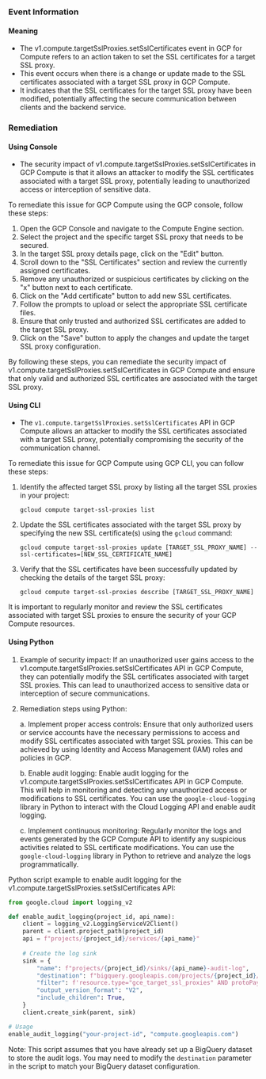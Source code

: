 
### Event Information

#### Meaning

- The v1.compute.targetSslProxies.setSslCertificates event in GCP for Compute refers to an action taken to set the SSL certificates for a target SSL proxy.
- This event occurs when there is a change or update made to the SSL certificates associated with a target SSL proxy in GCP Compute.
- It indicates that the SSL certificates for the target SSL proxy have been modified, potentially affecting the secure communication between clients and the backend service.

### Remediation

#### Using Console

- The security impact of v1.compute.targetSslProxies.setSslCertificates in GCP Compute is that it allows an attacker to modify the SSL certificates associated with a target SSL proxy, potentially leading to unauthorized access or interception of sensitive data.

To remediate this issue for GCP Compute using the GCP console, follow these steps:

1. Open the GCP Console and navigate to the Compute Engine section.
2. Select the project and the specific target SSL proxy that needs to be secured.
3. In the target SSL proxy details page, click on the "Edit" button.
4. Scroll down to the "SSL Certificates" section and review the currently assigned certificates.
5. Remove any unauthorized or suspicious certificates by clicking on the "x" button next to each certificate.
6. Click on the "Add certificate" button to add new SSL certificates.
7. Follow the prompts to upload or select the appropriate SSL certificate files.
8. Ensure that only trusted and authorized SSL certificates are added to the target SSL proxy.
9. Click on the "Save" button to apply the changes and update the target SSL proxy configuration.

By following these steps, you can remediate the security impact of v1.compute.targetSslProxies.setSslCertificates in GCP Compute and ensure that only valid and authorized SSL certificates are associated with the target SSL proxy.

#### Using CLI

- The `v1.compute.targetSslProxies.setSslCertificates` API in GCP Compute allows an attacker to modify the SSL certificates associated with a target SSL proxy, potentially compromising the security of the communication channel.

To remediate this issue for GCP Compute using GCP CLI, you can follow these steps:

1. Identify the affected target SSL proxy by listing all the target SSL proxies in your project:
   ```
   gcloud compute target-ssl-proxies list
   ```

2. Update the SSL certificates associated with the target SSL proxy by specifying the new SSL certificate(s) using the `gcloud` command:
   ```
   gcloud compute target-ssl-proxies update [TARGET_SSL_PROXY_NAME] --ssl-certificates=[NEW_SSL_CERTIFICATE_NAME]
   ```

3. Verify that the SSL certificates have been successfully updated by checking the details of the target SSL proxy:
   ```
   gcloud compute target-ssl-proxies describe [TARGET_SSL_PROXY_NAME]
   ```

It is important to regularly monitor and review the SSL certificates associated with target SSL proxies to ensure the security of your GCP Compute resources.

#### Using Python

1. Example of security impact: If an unauthorized user gains access to the v1.compute.targetSslProxies.setSslCertificates API in GCP Compute, they can potentially modify the SSL certificates associated with target SSL proxies. This can lead to unauthorized access to sensitive data or interception of secure communications.

2. Remediation steps using Python:

   a. Implement proper access controls: Ensure that only authorized users or service accounts have the necessary permissions to access and modify SSL certificates associated with target SSL proxies. This can be achieved by using Identity and Access Management (IAM) roles and policies in GCP.

   b. Enable audit logging: Enable audit logging for the v1.compute.targetSslProxies.setSslCertificates API in GCP Compute. This will help in monitoring and detecting any unauthorized access or modifications to SSL certificates. You can use the `google-cloud-logging` library in Python to interact with the Cloud Logging API and enable audit logging.

   c. Implement continuous monitoring: Regularly monitor the logs and events generated by the GCP Compute API to identify any suspicious activities related to SSL certificate modifications. You can use the `google-cloud-logging` library in Python to retrieve and analyze the logs programmatically.

Python script example to enable audit logging for the v1.compute.targetSslProxies.setSslCertificates API:

```python
from google.cloud import logging_v2

def enable_audit_logging(project_id, api_name):
    client = logging_v2.LoggingServiceV2Client()
    parent = client.project_path(project_id)
    api = f"projects/{project_id}/services/{api_name}"
    
    # Create the log sink
    sink = {
        "name": f"projects/{project_id}/sinks/{api_name}-audit-log",
        "destination": f"bigquery.googleapis.com/projects/{project_id}/datasets/{api_name}_audit_log",
        "filter": f'resource.type="gce_target_ssl_proxies" AND protoPayload.methodName="v1.compute.targetSslProxies.setSslCertificates"',
        "output_version_format": "V2",
        "include_children": True,
    }
    client.create_sink(parent, sink)

# Usage
enable_audit_logging("your-project-id", "compute.googleapis.com")
```

Note: This script assumes that you have already set up a BigQuery dataset to store the audit logs. You may need to modify the `destination` parameter in the script to match your BigQuery dataset configuration.


